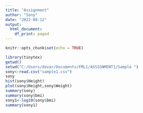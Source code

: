 ---
title: "Assignment"
author: "Sony"
date: "2022-09-12"
output:
  html_document:
    df_print: paged
---

```{r setup, include=FALSE}
knitr::opts_chunk$set(echo = TRUE)
```
```{r}
library(tinytex)
getwd()
setwd("C:/Users/devar/Documents/FML1/ASSIGNMENT1/Sample ")
sony<-read.csv("sample1.csv")
sony
hist(sony$Height)
plot(sony$Height,sony$Weight)
summary(sony)
summary(sony$bmi)
sony1<-log10(sony$bmi)
summary(sony1)

```